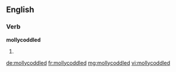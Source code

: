 ==English==

===Verb===
'''mollycoddled'''

# {{past of|mollycoddle}}

[[de:mollycoddled]]
[[fr:mollycoddled]]
[[mg:mollycoddled]]
[[vi:mollycoddled]]